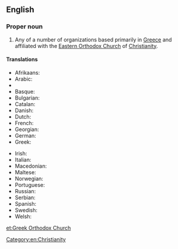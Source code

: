 ==English==

===Proper noun===
{{wikipedia}}
{{en-proper noun|head=[[Greek]] [[Orthodox Church]]}}

# Any of a number of organizations based primarily in [[Greece]] and affiliated with the [[Eastern Orthodox Church]] of [[Christianity]].

====Translations====
{{trans-top|Greek Orthodox Church}}
* Afrikaans: {{t|af|Grieks-Ortodokse Kerk}}
* Arabic: {{t|ar|الكنيسة الأرثوذكسية اليونانية|tr=al-Knysh al-ʼRthwdhksyh al-Ywnānyh|sc=Arab}}
* {{trreq|Armenian}}
* Basque: {{t|eu|Greziako Eliza Ortodoxoa}}
* Bulgarian: {{t|bg|Гръцката православна църква|tr=Grŭtskata pravoslavna tsŭrkva|sc=Cyrl}}
* Catalan: {{t|ca|Església ortodoxa grega}}
* Danish: {{t|da|Græsk-ortodokse kirke}}
* Dutch: {{t|nl|Grieks-orthodoxe Kerk}}
* French: {{t|fr|Eglise orthodoxe grecque}}
* Georgian: {{t|ka|მართლმადიდებელი ეკლესია|tr=mart'lmadidebeli eklesia|sc=Geor}}
* German: {{t-|de|Griechisch-Orthodoxe Kirche|f}}
* Greek: {{t|el|Ελληνορθόδοξη Εκκλησία|f|tr=Ellinorthódoxi Ekklisía|sc=Grek}}
{{trans-mid}}
* Irish: {{t|ga|Eaglais Cheartchreidmheach na Gréige}}
* Italian: {{t|it|Chiesa greco-ortodossa}}
* Macedonian: {{t|mk|Грчка православна црква|f|tr=G'rčka pravoslávna c'rkva}}
* Maltese: {{t|mt|Knisja Ortodossa Griega}}
* Norwegian: {{t|no|Gresk ortodokse kirke}}
* Portuguese: {{t|pt|Igreja Ortodoxa grega}}
* Russian: {{t|ru|Греческая Православная Церковь|f|tr=Grečeskaja Pravoslávnaja Cérkov'|sc=Cyrl}}
* Serbian: {{t|sr|Грчка православна црква|tr=Grčka pravoslavna crkva|sc=Cyrl}}
* Spanish: {{t|es|Iglesia ortodoxa griega}}
* Swedish: {{t|sv|Grekisk-ortodoxa kyrkan}}
* Welsh: {{t|cy|Eglwys Uniongred Groeg}}
{{trans-bottom}}

[[Category:en:Christianity]]

[[et:Greek Orthodox Church]]